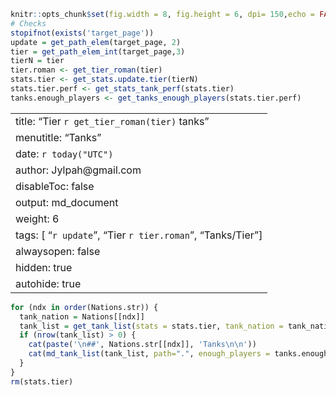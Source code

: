 ```r
knitr::opts_chunk$set(fig.width = 8, fig.height = 6, dpi= 150,echo = FALSE, dev = 'svglite', fig.ext = 'svgz')
# Checks
stopifnot(exists('target_page'))
update = get_path_elem(target_page, 2)
tier = get_path_elem_int(target_page,3)
tierN = tier
tier.roman <- get_tier_roman(tier)
stats.tier <- get_stats.update.tier(tierN)
stats.tier.perf <- get_stats_tank_perf(stats.tier)
tanks.enough_players <- get_tanks_enough_players(stats.tier.perf)
```
---
title: "Tier `r get_tier_roman(tier)` tanks"
menutitle: "Tanks"
date: `r today("UTC")`
author: Jylpah@gmail.com
disableToc: false
output: md_document
weight: 6
tags: [ "`r update`", "Tier `r tier.roman`", "Tanks/Tier"]
alwaysopen: false
hidden: true
autohide: true
---
```r

for (ndx in order(Nations.str)) {
  tank_nation = Nations[[ndx]]
  tank_list = get_tank_list(stats = stats.tier, tank_nation = tank_nation, tank_tier = tier)
  if (nrow(tank_list) > 0) { 
    cat(paste('\n##', Nations.str[[ndx]], 'Tanks\n\n'))
    cat(md_tank_list(tank_list, path=".", enough_players = tanks.enough_players), sep = '\n')
  }
}
rm(stats.tier)
```
